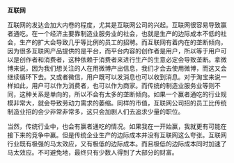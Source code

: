 **互联网**

互联网的发达会加大内卷的程度，尤其是互联网公司的兴起。互联网很容易导致赢者通吃。在一个经济主要靠制造业服务业的社会，也就是生产的边际成本不低的社会，生产的扩大会导致几乎等比例的员工的招聘。而互联网有着内在的垄断倾向，因为很多互联网产品提供的是平台，而平台内容的创作者是用户，所以等于用户可以是创作者和消费者，这种依赖于消费者来进行生产的生意必定会导致垄断。拿微博来说，因为我们想关注的人在用微博产出信息，我们才会去使用微博，而这又会继续循环下去。又或者微信，用户既可以发消息也可以收到消息。对于淘宝来说一样如此，用户可以作为消费者，也可以作为商家。而传统的制造业服务业等则不同，这种关系是单向的，所以不会有太多的垄断倾向。如果一个赢者通吃的行业规模非常大，就会导致劳动力需求的萎缩。同样的市值，互联网公司招的员工比传统制造业招的会少非常非常多，这只会加剧人们去追求少量的职位。

当然，传统行业中，也会有赢者通吃的情况。如果我在一开始赢，我就更有可能在接下来的竞争中赢。但是传统企业生产的边际成本并没有互联网这么夸张。互联网行业既有极强的马太效应，又有极低的边际成本。而且极低的边际成本同时加速了马太效应。不可避免地，最终只有少数人得到了大部分的财富。
